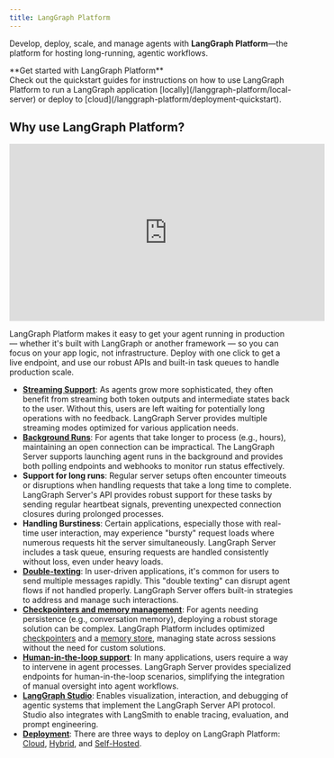 ```yaml
---
title: LangGraph Platform
---
```


Develop, deploy, scale, and manage agents with **LangGraph Platform**—the platform for hosting long-running, agentic workflows.

<Tip>
  **Get started with LangGraph Platform**<br/>
  Check out the quickstart guides for instructions on how to use LangGraph Platform to run a LangGraph application [locally](/langgraph-platform/local-server) or deploy to [cloud](/langgraph-platform/deployment-quickstart).
</Tip>

## Why use LangGraph Platform?

<div align="center"><iframe width="560" height="315" src="https://www.youtube.com/embed/pfAQxBS5z88?si=XGS6Chydn6lhSO1S" title="What is LangGraph Platform?" frameborder="0" allow="accelerometer; autoplay; clipboard-write; encrypted-media; gyroscope; picture-in-picture; web-share" referrerpolicy="strict-origin-when-cross-origin" allowfullscreen></iframe></div>

LangGraph Platform makes it easy to get your agent running in production —  whether it's built with LangGraph or another framework — so you can focus on your app logic, not infrastructure. Deploy with one click to get a live endpoint, and use our robust APIs and built-in task queues to handle production scale.

* **[Streaming Support](/langgraph-platform/streaming)**: As agents grow more sophisticated, they often benefit from streaming both token outputs and intermediate states back to the user. Without this, users are left waiting for potentially long operations with no feedback. LangGraph Server provides multiple streaming modes optimized for various application needs.
* **[Background Runs](/langgraph-platform/background-run)**: For agents that take longer to process (e.g., hours), maintaining an open connection can be impractical. The LangGraph Server supports launching agent runs in the background and provides both polling endpoints and webhooks to monitor run status effectively.
* **Support for long runs**: Regular server setups often encounter timeouts or disruptions when handling requests that take a long time to complete. LangGraph Server's API provides robust support for these tasks by sending regular heartbeat signals, preventing unexpected connection closures during prolonged processes.
* **Handling Burstiness**: Certain applications, especially those with real-time user interaction, may experience "bursty" request loads where numerous requests hit the server simultaneously. LangGraph Server includes a task queue, ensuring requests are handled consistently without loss, even under heavy loads.
* **[Double-texting](/langgraph-platform/interrupt-concurrent)**: In user-driven applications, it's common for users to send multiple messages rapidly. This "double texting" can disrupt agent flows if not handled properly. LangGraph Server offers built-in strategies to address and manage such interactions.
* **[Checkpointers and memory management](/oss/persistence#checkpoints)**: For agents needing persistence (e.g., conversation memory), deploying a robust storage solution can be complex. LangGraph Platform includes optimized [checkpointers](/oss/persistence#checkpoints) and a [memory store](/oss/persistence#memory-store), managing state across sessions without the need for custom solutions.
* **[Human-in-the-loop support](/langgraph-platform/add-human-in-the-loop)**: In many applications, users require a way to intervene in agent processes. LangGraph Server provides specialized endpoints for human-in-the-loop scenarios, simplifying the integration of manual oversight into agent workflows.
* **[LangGraph Studio](/langgraph-platform/langgraph-studio)**: Enables visualization, interaction, and debugging of agentic systems that implement the LangGraph Server API protocol. Studio also integrates with LangSmith to enable tracing, evaluation, and prompt engineering.
* **[Deployment](/langgraph-platform/deployment-options)**: There are three ways to deploy on LangGraph Platform: [Cloud](/langgraph-platform/cloud), [Hybrid](/langgraph-platform/hybrid), and [Self-Hosted](/langgraph-platform/self-hosted).
